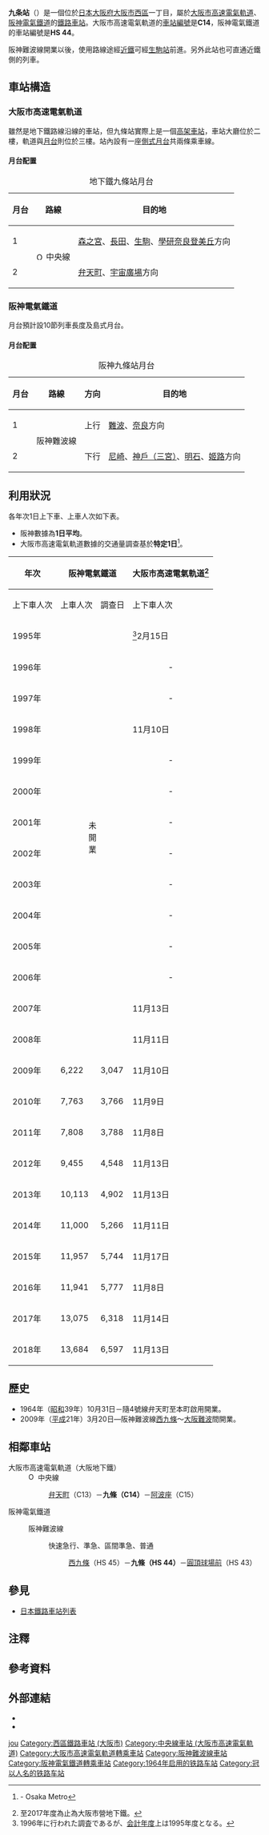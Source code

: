 {{NoteTA |G1=Railway |G2=Transport
|T=zh-cn:九条站 (大阪府);zh-hk:九條站 (大阪府);zh-tw:九條車站 (大阪府);
|1=zh-cn:九条站;zh-hk:九條站;zh-tw:九條車站;
|2=zh-cn:地铁; zh-hk:地鐵; zh-mo:地鐵; zh-sg:地铁; zh-tw:地下鐵;
}}
{{日本車站資訊
|公司色 = grey
|站名 = 九條站
|圖片 =
|pxl =
|圖片說明 =
|日文原名 = 九条
|平假名 = くじょう
|羅馬拼音 = Kujo
|所屬公司 = [[大阪市高速電氣軌道|大阪市高速電氣軌道]]（大阪地下鐵，[[#大阪市高速電氣軌道|詳細資料]]）<br/>[[阪神電氣鐵道|阪神電氣鐵道]]（[[#阪神電氣鐵道|詳細資料]]）
|所在地 = {{JPN}}[[大阪府|大阪府]][[大阪市|大阪市]][[西區_(大阪市)|西區]]九條一丁目
|電報略號 =
}}
'''九条站'''（{{jpn|j=九条駅|hg=くじょうえき|rm=Kujō eki|f=y}}）是一個位於[[日本|日本]][[大阪府|大阪府]][[大阪市|大阪市]][[西區_(大阪市)|西區]]{{link-ja|九條 (大阪市)|九条 (大阪市)|九條}}一丁目，屬於[[大阪市高速電氣軌道|大阪市高速電氣軌道]]、[[阪神電氣鐵道|阪神電氣鐵道]]的[[鐵路車站|鐵路車站]]。大阪市高速電氣軌道的[[車站編號|車站編號]]是'''C14'''，阪神電氣鐵道的車站編號是'''HS 44'''。

阪神難波線開業以後，使用路線途經[[近畿日本鐵道|近鐵]]可經[[生駒站|生駒站]]前進。另外此站也可直通近鐵側的列車。

==車站構造==
=== 大阪市高速電氣軌道 ===
{{日本車站資訊
|公司色 = #33328b
|文字色 =
|站名 = 大阪地下鐵 九條站
|圖片 = Osaka-sw Kujo stn.jpg
|pxl = 240px
|圖片說明 = 站舍與跨線天橋（2006年6月6日）{{更新|1=圖片|time=2020-06-28T16:08:46+00:00}}
|日文原名 = 九条
|平假名 = くじょう
|羅馬拼音 = Kujo
|電報略號 =
|所在地 = {{JPN}}[[大阪府|大阪府]][[大阪市|大阪市]][[西區_(大阪市)|西區]]九條一丁目
|車站構造 = [[高架車站|高架車站]]
|月台配置 = 2面2線
|啟用年月日 = 1964年（[[昭和|昭和]]39年）10月31日
|廢站年月日 =
|乘客人數 = 10,708
|上下車人次 = 21,196
|統計年度 = 2015年
|轉車 =
|備註 =
|adjacent = {{Adjacent stations|system=大阪市高速電氣軌道|line=C|left=弁天町|right=阿波座|note-left=C13<br />1.3km|note-mid={{車站編號|#019a66|#fff|C14}}<br />距離[[宇宙廣場站|宇宙廣場]]6.8km|note-right=C15<br />1.5km}}
}}
雖然是地下鐵路線沿線的車站，但九條站實際上是一個[[高架車站|高架車站]]，車站大廳位於二樓，軌道與[[月台|月台]]則位於三樓。站內設有一座[[側式月台|側式月台]]共兩條乘車線。

==== 月台配置 ====
{| class="wikitable"
|+ 地下鐵九條站月台
|-
!月台!!路線!!目的地
|-
! 1
|rowspan=2| [[File:Osaka_Metro_Chuo_line_symbol.svg|15px]] 中央線
| [[森之宮站|森之宮]]、[[長田站_(大阪府)|長田]]、[[生駒站|生駒]]、[[學研奈良登美丘站|學研奈良登美丘]]方向
|-
! 2
| [[弁天町站|弁天町]]、[[宇宙廣場站|宇宙廣場]]方向
|}

===阪神電氣鐵道===
{{日本車站資訊
|公司色 = #1f64b1
|文字色 =
|站名 = 阪神 九條站
|圖片 = Hanshin-kujyo-station.JPG
|pxl = 240px
|圖片說明 = 阪神九條站 1號出入口側（地下鐵九條站側）站舍<br/>（2009年3月21日）
|日文原名 = 九条
|平假名 = くじょう
|羅馬拼音 = Kujo<!-- 新フォーマットの駅名標は、頭文字のみ大文字です --->
|電報略號 =
|所在地 = {{JPN}}[[大阪府|大阪府]][[大阪市|大阪市]][[西區_(大阪市)|西區]]九條一丁目
|車站構造 = [[地下車站|地下車站]]
|月台配置 = 1面2線
|啟用年月日 = 2009年（[[平成|平成]]21年）3月20日
|廢站年月日 =
|乘客人數 =5,266
|上下車人次 = 11,000
|統計年度 = 2014年
|轉車 =
|備註 =
|adjacent = {{Adjacent stations|system=阪神電氣鐵道|line=阪神難波線|left=圓頂球場前|right=西九條|note-left=HS 43<br />0.6km|note-mid={{車站編號c|blue|HS 44}}<br />距離[[尼崎站_(阪神)|尼崎]]7.6km|note-right=HS 45<br />1.3km}}
}}
月台預計設10節列車長度及島式月台。

====月台配置====
{| class="wikitable"
|+ 阪神九條站月台
|-
!月台!!路線!!方向!!目的地
|-
! 1
| rowspan=2|{{Color|orange|■}}阪神難波線
| style="text-align:center" |上行
| [[大阪難波站|難波]]、[[近鐵奈良站|奈良]]方向
|-
! 2
| style="text-align:center" |下行
| [[尼崎站_(阪神)|尼崎]]、[[三宮站|神戶（三宮）]]、[[山陽明石站|明石]]、[[山陽姬路站|姬路]]方向
|}

== 利用狀況 ==
各年次1日上下車、上車人次如下表。
* 阪神數據為'''1日平均'''。
* 大阪市高速電氣軌道數據的交通量調查基於'''特定1日'''<ref>{{PDFlink|[https://www.osakametro.co.jp/company/library/100331_research/20181113_subway_nt.pdf 路線別乗降人員（2018年11月13日 交通調査）]}} - Osaka Metro</ref>。
{|class="wikitable" style="text-align:right"
!rowspan="2"|年次
!colspan="2"|阪神電氣鐵道
!colspan="3"|大阪市高速電氣軌道<ref group="注">至2017年度為止為大阪市營地下鐵。</ref>
!rowspan="2"|來源
|-
!上下車人次!!上車人次!!調查日!!上下車人次!!上車人次
|-
|1995年||rowspan="14" colspan="2" style="text-align:center"|未<br />開<br />業||<ref>1996年に行われた調査であるが、[[会計年度|会計年度]]上は1995年度となる。</ref>2月15日||18,155||8,914
|<ref>{{PDFlink|[http://www.pref.osaka.jp/attach/3355/00085307/tn1996n110.pdf 大阪府統計年鑑（平成8年）]}}</ref>
|-
|1996年||colspan="3" style="text-align:center"| -
|
|-
|1997年||colspan="3" style="text-align:center"| -
|
|-
|1998年||11月10日||16,622||7,958
|<ref>{{PDFlink|[http://www.pref.osaka.jp/attach/3355/00085083/tn1999n110.pdf 大阪府統計年鑑（平成11年）]}}</ref>
|-
|1999年||colspan="3" style="text-align:center"| -
|
|-
|2000年||colspan="3" style="text-align:center"| -
|
|-
|2001年||colspan="3" style="text-align:center"| -
|
|-
|2002年||colspan="3" style="text-align:center"| -
|
|-
|2003年||colspan="3" style="text-align:center"| -
|
|-
|2004年||colspan="3" style="text-align:center"| -
|
|-
|2005年||colspan="3" style="text-align:center"| -
|
|-
|2006年||colspan="3" style="text-align:center"| -
|
|-
|2007年||11月13日||16,494||8,148
|<ref>{{PDFlink|[http://www.pref.osaka.jp/attach/3355/00074418/tn08n090.pdf 大阪府統計年鑑（平成20年）]}}</ref>
|-
|2008年||11月11日||16,655||8,318
|<ref>{{PDFlink|[http://www.pref.osaka.jp/attach/3355/00064556/tn09n090.pdf 大阪府統計年鑑（平成21年）]}}</ref>
|-
|2009年||6,222||3,047||11月10日||18,746||9,464
|<ref>{{PDFlink|[http://www.pref.osaka.jp/attach/3355/00071058/tn10n090.pdf 大阪府統計年鑑（平成22年）]}}</ref>
|-
|2010年||7,763||3,766||11月{{0}}9日||18,315||9,249
|<ref>{{PDFlink|[http://www.pref.osaka.jp/attach/3355/00093411/tn2011n090.pdf 大阪府統計年鑑（平成23年）]}}</ref>
|-
|2011年||7,808||3,788||11月{{0}}8日||18,758||9,518
|<ref>{{PDFlink|[http://www.pref.osaka.jp/attach/3355/00121073/tn2012n090.pdf 大阪府統計年鑑（平成24年）]}}</ref>
|-
|2012年||9,455||4,548||11月13日||19,293||9,778
|<ref>{{PDFlink|[http://www.pref.osaka.lg.jp/attach/3355/00144873/tn2013n09.pdf 大阪府統計年鑑（平成25年）]}}</ref>
|-
|2013年||10,113||4,902||11月13日||19,632||10,022
|<ref>{{PDFlink|[http://www.pref.osaka.lg.jp/attach/3355/00180638/tn2014n09.pdf 大阪府統計年鑑（平成26年）]}}</ref>
|-
|2014年||11,000||5,266||11月11日||19,862||10,143
|<ref>{{PDFlink|[http://www.pref.osaka.lg.jp/attach/3355/00211004/tn2015n09.pdf 大阪府統計年鑑（平成27年）]}}</ref>
|-
|2015年||11,957||5,744||11月17日||21,196||10,708
|<ref>{{PDFlink|[http://www.pref.osaka.lg.jp/attach/3355/00242803/tn2016n09.pdf 大阪府統計年鑑（平成28年）]}}</ref>
|-
|2016年||11,941||5,777||11月{{0}}8日||21,750||11,065
|<ref>{{PDFlink|[http://www.pref.osaka.lg.jp/attach/3355/00281833/9-all.pdf 大阪府統計年鑑（平成29年）]}}</ref>
|-
|2017年||13,075||6,318||11月14日||22,887||11,753
|<ref>{{PDFlink|[http://www.pref.osaka.lg.jp/attach/3355/00319513/n2018-09_all.pdf 大阪府統計年鑑（平成30年）]}}</ref>
|-
|2018年||13,684||6,597||11月13日||23,028||11,766
|<ref>{{PDFlink|[http://www.pref.osaka.lg.jp/attach/3355/00357824/n2019-09.pdf 大阪府統計年鑑（令和元年）]}}</ref>
|}

==歷史==
* 1964年（[[昭和|昭和]]39年）10月31日－隨4號線弁天町至本町啟用開業。
* 2009年（[[平成|平成]]21年）3月20日—阪神難波線[[西九條車站|西九條]]～[[大阪難波車站|大阪難波]]間開業。

== 相鄰車站 ==
;大阪市高速電氣軌道（大阪地下鐵）
:[[File:Osaka_Metro_Chuo_line_symbol.svg|15px]] 中央線
::[[弁天町站|弁天町]]（C13）－'''九條（C14）'''－[[阿波座站|阿波座]]（C15）
;阪神電氣鐵道
:{{Color|orange|■}}阪神難波線
::{{Color|#09c|■}}快速急行、{{Color|#093|■}}準急、{{Color|#093|■}}區間準急、{{color|navy|■}}{{Color|#03f|■}}普通
:::[[西九條站|西九條]]（HS 45）－'''九條（HS 44）'''－[[圓頂球場前千代崎站|圓頂球場前]]（HS 43）
== 參見 ==
* [[日本鐵路車站列表|日本鐵路車站列表]]
== 注釋 ==
{{Reflist|group="注"}}
== 參考資料 ==
{{Reflist}}
== 外部連結 ==
* {{外部連結/大阪市高速電氣軌道車站|C14|九條}}
* {{外部連結/阪神電氣鐵道車站|filename=kujo|name=九條}}

{{中央線、京阪奈線}}
{{阪神難波線}}

{{DEFAULTSORT:Kujo}}

[[Category:日本鐵路車站_Ku|jou]]
[[Category:西區鐵路車站_(大阪市)|Category:西區鐵路車站 (大阪市)]]
[[Category:中央線車站_(大阪市高速電氣軌道)|Category:中央線車站 (大阪市高速電氣軌道)]]
[[Category:大阪市高速電氣軌道轉乘車站|Category:大阪市高速電氣軌道轉乘車站]]
[[Category:阪神難波線車站|Category:阪神難波線車站]]
[[Category:阪神電氣鐵道轉乘車站|Category:阪神電氣鐵道轉乘車站]]
[[Category:1964年启用的铁路车站|Category:1964年启用的铁路车站]]
[[Category:冠以人名的铁路车站|Category:冠以人名的铁路车站]]

{{coord|34|40|32|N|135|28|26|E|display=title|scale:5000_region:JP_type:railwaystation}}